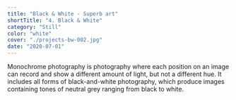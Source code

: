 ```yaml
---
title: "Black & White - Superb art"
shortTitle: "4. Black & White"
category: "Still"
color: "white"
cover: "./projects-bw-002.jpg"
date: "2020-07-01"
---
```


Monochrome photography is photography where each position on an image can record and show a different amount of light, but not a different hue. It includes all forms of black-and-white photography, which produce images containing tones of neutral grey ranging from black to white.
